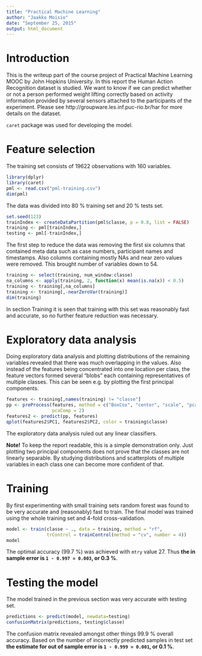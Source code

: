```yaml
---
title: "Practical Machine Learning"
author: "Jaakko Moisio"
date: "September 25, 2015"
output: html_document
---
```


# Introduction

This is the writeup part of the course project of Practical Machine Learning MOOC by John Hopkins University. In this report the Human Action Recognition dataset is studied. We want to know if we can predict whether or not a person performed weight lifting correctly based on activity information provided by several sensors attached to the participants of the experiment. Please see http://groupware.les.inf.puc-rio.br/har for more details on the dataset.

`caret` package was used for developing the model.

# Feature selection

The training set consists of 19622 observations with 160 variables.

```r
library(dplyr)
library(caret)
pml <- read.csv("pml-training.csv")
dim(pml)
```

The data was divided into 80 % training set and 20 % tests set.

```r
set.seed(123)
trainIndex <- createDataPartition(pml$classe, p = 0.8, list = FALSE)
training <- pml[trainIndex,]
testing <- pml[-trainIndex,]
```

The first step to reduce the data was removing the first six columns that contained meta data such as case numbers, participant names and timestamps. Also columns containing mostly NAs and near zero values were removed. This brought number of variables down to 54.

```r
training <- select(training, num_window:classe)
na_columns <- apply(training, 2, function(x) mean(is.na(x)) < 0.5)
training <- training[,na_columns]
training <- training[,-nearZeroVar(training)]
dim(training)
```

In section Training it is seen that training with this set was reasonably fast and accurate, so no further feature reduction was necessary.

# Exploratory data analysis

Doing exploratory data analysis and plotting distributions of the remaining variables revealed that there was much overlapping in the values. Also instead of the features being concentrated into one location per class, the feature vectors formed several “blobs” each containing representatives of multiple classes. This can be seen e.g. by plotting the first principal components.

```r
features <- training[,names(training) != "classe"]
pp <- preProcess(features, method = c("BoxCox", "center", "scale", "pca"),
                 pcaComp = 2)
features2 <- predict(pp, features)
qplot(features2$PC1, features2$PC2, color = training$classe)
```

The exploratory data analysis ruled out any linear classifiers.

**Note!** To keep the report readable, this is a simple demonstration only. Just plotting two principal components does not prove that the classes are not linearly separable. By studying distributions and scatterplots of multiple variables in each class one can become more confident of that.

# Training

By first experimenting with small training sets random forest was found to be very accurate and (reasonably) fast to train. The final model was trained using the whole training set and 4-fold cross-validation.

```r
model <- train(classe ~ ., data = training, method = "rf",
               trControl = trainControl(method = "cv", number = 4))
model
```

The optimal accuracy (99.7 %) was achieved with `mtry` value 27. Thus **the in sample error is `1 - 0.997 = 0.003`, or 0.3 %**.

# Testing the model

The model trained in the previous section was very accurate with testing set.

```r
predictions <- predict(model, newdata=testing)
confusionMatrix(predictions, testing$classe)
```

The confusion matrix revealed amongst other things 99.9 % overall accuracy. Based on the number of incorrectly predicted samples in test set **the estimate for out of sample error is `1 - 0.999 = 0.001`, or 0.1 %**.